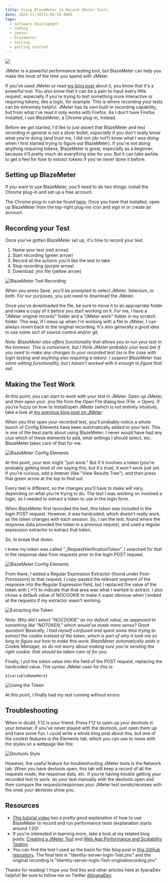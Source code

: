 ```yaml
---
title: Using BlazeMeter to Record JMeter Tests
date: 2020-11-30T15:04:10.000Z
tags:
  - software development
  - coding
  - jmeter
  - blazemeter
  - testing
  - getting started
---
```


![](blazemeter.png)

JMeter is a powerful performance testing tool, but BlazeMeter can help you make the most of the time you spend with JMeter.

If you've used JMeter or read [my blog post](https://ilyana.dev/blog/2020-11-12-jmeter/) about it, you know that it's a powerful tool. You also know that it can be a pain to input every little request, especially if you're trying to test something more interactive or requiring tokens, like a login, for example. This is where recording your tests can be extremely helpful. JMeter has its own built-in recording capability, but from what I've read it only works with Firefox. As I don't have Firefox installed, I use BlazeMeter, a Chrome plug-in, instead.

Before we get started, I'd like to just assert that BlazeMeter and test recording in general is not a silver bullet, *especially* if you don't really know what you're doing (and *trust* me, I did not (do not?) know what I was doing when I first started trying to figure out BlazeMeter). If you're not doing anything requiring tokens, BlazeMeter is great, especially as a beginner, because it'll pretty much do everything else for you. But it can take awhile to get a feel for how to extract tokens if you've never done it before.

## Setting up BlazeMeter

If you want to use BlazeMeter, you'll need to do two things: install the Chrome plug-in and set up a free account.

The Chrome plug-in can be found [here](https://chrome.google.com/webstore/detail/blazemeter-the-continuous/mbopgmdnpcbohhpnfglgohlbhfongabi?hl=en). Once you have that installed, open up BlazeMeter from the top-right plug-ins icon and sign in or create an account.

## Recording your Test

Once you've gotten BlazeMeter set up, it's time to record your test.

1. Name your test (red arrow)
2. Start recording (green arrow)
3. Record all the actions you'd like the test to take
4. Stop recording (purple arrow)
5. Download .jmx file (yellow arrow)

![BlazeMeter Test Recording](blazemeter-record.png "Steps to record a BlazeMeter Test")

When you press Save, you'll be prompted to select JMeter, Selenium, or both. For our purposes, you just need to download the JMeter.

Once you've downloaded the file, be sure to move it to an appropriate folder and make a copy of it before you start working on it. For me, I have a "JMeter original records" folder and a "JMeter work" folder in my scratch folder. This way, if I mess up when I'm working with a file in JMeter, I can always revert back to the original recording. It's also generally a good idea to use some sort of source control and/or git.

*Note: BlazeMeter also offers functionality that allows you to run your test in the browser. This is convenient, but I think JMeter probably your best bet if you need to make any changes to your recorded test (as is the case with login testing and anything else requiring a token). I suspect BlazeMeter has some editing functionality, but I haven't worked with it enough to figure that out.*

## Making the Test Work

At this point, you can start to work with your test in JMeter. Open up JMeter, and then open your .jmx file from the Open File dialog box (File -> Open). If you're fuzzy on how to install/open JMeter (which is not entirely intuitive), take a look at [my previous blog post on JMeter](https://ilyana.dev/blog/2020-11-12-jmeter/).

When you first open your recorded test, you'll probably notice a whole bunch of Config Elements have been automatically added to your test. This is one of the best parts about using BlazeMeter; I never would have had any clue which of these elements to add, what settings I should select, etc. BlazeMeter takes care of that for me.

![BlazeMeter Config Elements](blazemeter-config-elements.png "BlazeMeter adds all these config elements for me")

At this point, your test might "just work." But if it involves a token (you're probably getting tired of me saying this, but it's true), it won't work just yet. If you're curious, add a listener (like "View Results Tree"), and then press that green arrow at the top to find out.

Every test is different, so the changes you'll have to make will vary, depending on what you're trying to do. The test I was working on involved a login, so I needed to extract a token to use in the login form.

When BlazeMeter first recorded the test, this token was included in the login POST request. However, it was hardcoded, which doesn't really work, as the token changes with each session. So, I ran the test, found where the response data provided the token in a previous request, and used a regular expression extractor to extract that token.

So, to break that down:

I knew my token was called "_RequestVerificationToken". I searched for that in the response data from requests prior to the login POST request.

![BlazeMeter Config Elements](blazemeter-token-set.png "BlazeMeter adds all these config elements for me")

From there, I added a Regular Expression Extractor (found under Post-Processors) to that request. I copy-pasted the relevant segment of the response into the Regular Expression field, but I replaced the value of the token with (.*?) to indicate that that area was what I wanted to extract. I also chose a default value of NOCOOKIE to make it super obvious when I looked at the requests if my extractor wasn't working.

![Extracting the Token](blazemeter-token-extract.png "Extracting the token")

*Note: Why did I select "NOCOOKIE" as my default value, as oppposed to something like "NOTOKEN," which would've made more sense? Great question! Basically, I had myself confused and spent some time trying to extract the cookie instead of the token, which is part of why it took me so long to figure out how to make this work. BlazeMeter automatically adds a Cookie Manager, so do not worry about making sure you're sending the right cookie; that should be taken care of for you.*

Finally, I put the token value into the field of the POST request, replacing the hardcoded value. The syntax JMeter uses for this is:

`${variableNameHere}`

![Using the Token](blazemeter-token-use.png "Using the token")

At this point, I finally had my test running without errors.

## Troubleshooting

When in doubt, F12 is your friend. Press F12 to open up your devtools in your browser. If you've never played with the devtools, just open them up and have some fun. I could write a whole blog post about this, but one of the coolest features is the Elements tab, which you can use to mess with the styles on a webpage like this:

![Devtools Style](devtools-style.png "Devtools is fun")

However, the useful feature for troubleshooting JMeter tests is the Network tab. When you have devtools open, this tab will keep a record of all the requests made, the response data, etc. If you're having trouble getting your recorded test to work, do your test manually with the devtools open and then compare the requests/responses your JMeter test sends/receives with the ones your devtools show you.

## Resources

- [This tutorial video](https://youtu.be/AI7kKj2J-Jg?t=83) has a pretty good explanation of how to use BlazeMeter to record and run performance tests (explanation starts around 1:20)
- If you're interested in learning more, take a look at my related blog posts: [Creating a JMeter Test](https://ilyana.dev/blog/2020-11-12-jmeter/) and [Web App Performance and Scalability Testing](https://ilyana.dev/blog/2020-10-27-web-app-performance-testing/)
- You can find the test I used as the basis for this blog post in [this GitHub repository](https://github.com/ilyanaDev/JMeterTestsofIdentityServer). The final test is "Identity-server-login-Test.jmx" and the original recording is "Identity-server-login-Test-originalrecording.jmx"

Thanks for reading! I hope you find this and other articles here at ilyanaDev helpful! Be sure to follow me on Twitter [@ilyanaDev](https://twitter.com/ilyanaDev).

